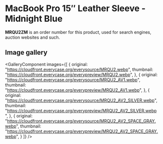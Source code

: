 
# MacBook Pro 15″ Leather Sleeve - Midnight Blue

<Callout type='info' emoji='👉🏻'>**MRQU2ZM** is an order number for this product, used for search engines, auction websites and such.</Callout>

## Image gallery

<GalleryComponent
    images={[
      {
        original: "https://cloudfront.everycase.org/everysource/MRQU2.webp",
        thumbnail: "https://cloudfront.everycase.org/everypreview/MRQU2.webp",
      },
      {
        original: "https://cloudfront.everycase.org/everysource/MRQU2_AV1.webp",
        thumbnail: "https://cloudfront.everycase.org/everypreview/MRQU2_AV1.webp",
      },
      {
        original: "https://cloudfront.everycase.org/everysource/MRQU2_AV2_SILVER.webp",
        thumbnail: "https://cloudfront.everycase.org/everypreview/MRQU2_AV2_SILVER.webp",
      },
      {
        original: "https://cloudfront.everycase.org/everysource/MRQU2_AV2_SPACE_GRAY.webp",
        thumbnail: "https://cloudfront.everycase.org/everypreview/MRQU2_AV2_SPACE_GRAY.webp",
      }
    ]}
  />
